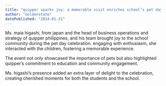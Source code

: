 ```yaml
---
title: "quipper sparks joy: a memorable visit enriches school’s pet day celebration"
author: "Goldenstate"
datePublished: "2024-01-31"
---
```


Ms. maia higashi, from japan and the head of business operations and strategy of quipper philippines, and his team brought joy to the school community during the pet day celebration. engaging with enthusiasm, she interacted with the children, fostering a memorable experience.

The event not only showcased the importance of pets but also highlighted quipper’s commitment to education and community engagement.

Ms. higashi’s presence added an extra layer of delight to the celebration, creating cherished moments for both the students and the school.